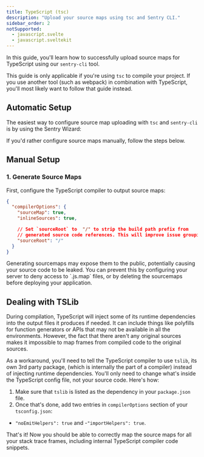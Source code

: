```yaml
---
title: TypeScript (tsc)
description: "Upload your source maps using tsc and Sentry CLI."
sidebar_order: 2
notSupported:
  - javascript.svelte
  - javascript.sveltekit
---
```


In this guide, you'll learn how to successfully upload source maps for TypeScript using our `sentry-cli` tool.

<Include name="debug-id-requirement.mdx" />

<Note>

This guide is only applicable if you're using `tsc` to compile your project. If you use another tool (such as webpack) in combination with TypeScript, you'll most likely want to follow that guide instead.

</Note>

## Automatic Setup

The easiest way to configure source map uploading with `tsc` and `sentry-cli` is by using the Sentry Wizard:

<Include name="sourcemaps-wizard-instructions.mdx" />

If you'd rather configure source maps manually, follow the steps below.

## Manual Setup

### 1. Generate Source Maps

First, configure the TypeScript compiler to output source maps:

```json {filename:tsconfig.json}
{
  "compilerOptions": {
    "sourceMap": true,
    "inlineSources": true,

    // Set `sourceRoot` to  "/" to strip the build path prefix from
    // generated source code references. This will improve issue grouping in Sentry.
    "sourceRoot": "/"
  }
}
```

<Alert>
Generating sourcemaps may expose them to the public, potentially causing your source code to be leaked. You can prevent this by configuring your server to deny access to `.js.map` files, or by deleting the sourcemaps before deploying your application.
</Alert>

<Include name="sentry-cli-sourcemaps.mdx" />

## Dealing with TSLib

During compilation, TypeScript will inject some of its runtime dependencies into the output files it produces if needed. It can include things like polyfills for function generators or APIs that may not be available in all the environments. However, the fact that there aren't any original sources makes it impossible to map frames from compiled code to the original sources.

As a workaround, you'll need to tell the TypeScript compiler to use `tslib`, its own 3rd party package, (which is internally the part of a compiler) instead of injecting runtime dependencies. You'll only need to change what's inside the TypeScript config file, not your source code. Here's how:

1. Make sure that `tslib` is listed as the dependency in your `package.json` file. 
2. Once that's done, add two entries in `compilerOptions` section of your `tsconfig.json`:
- `"noEmitHelpers": true` and 
-`"importHelpers": true`. 

That's it! Now you should be able to correctly map the source maps for all your stack trace frames, including internal TypeScript compiler code snippets.
